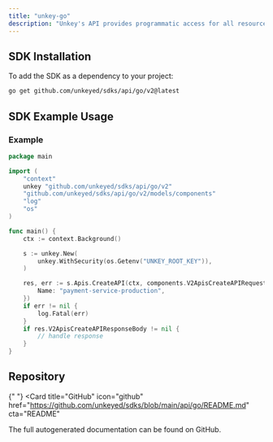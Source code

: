 ```yaml
---
title: "unkey-go"
description: "Unkey's API provides programmatic access for all resources within our platform."
---
```


## SDK Installation

To add the SDK as a dependency to your project:

```bash
go get github.com/unkeyed/sdks/api/go/v2@latest
```

## SDK Example Usage

### Example

```go
package main

import (
	"context"
	unkey "github.com/unkeyed/sdks/api/go/v2"
	"github.com/unkeyed/sdks/api/go/v2/models/components"
	"log"
	"os"
)

func main() {
	ctx := context.Background()

	s := unkey.New(
		unkey.WithSecurity(os.Getenv("UNKEY_ROOT_KEY")),
	)

	res, err := s.Apis.CreateAPI(ctx, components.V2ApisCreateAPIRequestBody{
		Name: "payment-service-production",
	})
	if err != nil {
		log.Fatal(err)
	}
	if res.V2ApisCreateAPIResponseBody != nil {
		// handle response
	}
}

```

## Repository

{" "}
<Card
  title="GitHub"
  icon="github"
  href="https://github.com/unkeyed/sdks/blob/main/api/go/README.md"
  cta="README"
>
  The full autogenerated documentation can be found on GitHub.
</Card>
